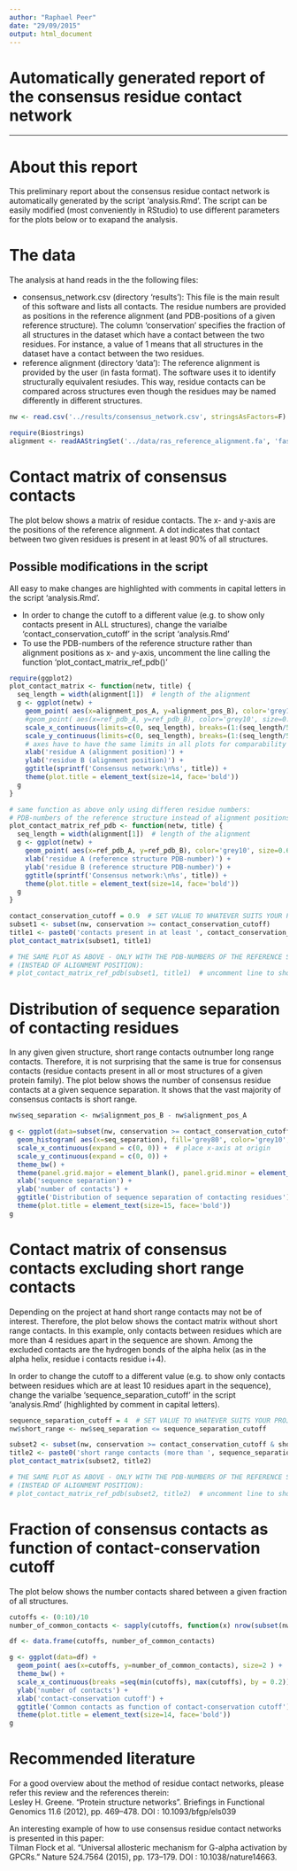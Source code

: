 ```yaml
---
author: "Raphael Peer"
date: "29/09/2015"
output: html_document
---
```


# Automatically generated report of the consensus residue contact network

---

# About this report

This preliminary report about the consensus residue contact network is automatically generated by the script 'analysis.Rmd'. The script can be easily modified (most conveniently in RStudio) to use different parameters for the plots below or to exapand the analysis.

# The data

The analysis at hand reads in the the following files:


* consensus_network.csv (directory 'results'): This file is the main result of this software and lists all contacts. The residue numbers are provided as positions in the reference alignment (and PDB-positions of a given reference structure). The column 'conservation' specifies the fraction of all structures in the dataset which have a contact between the two residues. For instance, a value of 1 means that all structures in the dataset have a contact between the two residues.
* reference alignment (directory 'data'): The reference alignment is provided by the user (in fasta format). The software uses it to identify structurally equivalent resiudes. This way, residue contacts can be compared across structures even though the residues may be named differently in different structures.

```r
nw <- read.csv('../results/consensus_network.csv', stringsAsFactors=F)

require(Biostrings)
alignment <- readAAStringSet('../data/ras_reference_alignment.fa', 'fasta')
```


# Contact matrix of consensus contacts

The plot below shows a matrix of residue contacts. The x- and y-axis are the positions of the reference alignment. A dot indicates that contact between two given residues is present in at least 90% of all structures.

## Possible modifications in the script

All easy to make changes are highlighted with comments in capital letters in the script 'analysis.Rmd'.


* In order to change the cutoff to a different value (e.g. to show only contacts present in ALL structures), change the varialbe 'contact_conservation_cutoff' in the script 'analysis.Rmd'
* To use the PDB-numbers of the reference structure rather than alignment positions as x- and y-axis, uncomment the line calling the function 'plot_contact_matrix_ref_pdb()'

```r
require(ggplot2)
plot_contact_matrix <- function(netw, title) {
  seq_length = width(alignment[1])  # length of the alignment
  g <- ggplot(netw) +
    geom_point( aes(x=alignment_pos_A, y=alignment_pos_B), color='grey10', size=0.6) +
    #geom_point( aes(x=ref_pdb_A, y=ref_pdb_B), color='grey10', size=0.6) +
    scale_x_continuous(limits=c(0, seq_length), breaks=(1:(seq_length/50))*50) +
    scale_y_continuous(limits=c(0, seq_length), breaks=(1:(seq_length/50))*50) +
    # axes have to have the same limits in all plots for comparability
    xlab('residue A (alignment position)') +
    ylab('residue B (alignment position)') +
    ggtitle(sprintf('Consensus network:\n%s', title)) +
    theme(plot.title = element_text(size=14, face='bold'))
  g
}

# same function as above only using differen residue numbers:
# PDB-numbers of the reference structure instead of alignment positions
plot_contact_matrix_ref_pdb <- function(netw, title) {
  seq_length = width(alignment[1])  # length of the alignment
  g <- ggplot(netw) +
    geom_point( aes(x=ref_pdb_A, y=ref_pdb_B), color='grey10', size=0.6) +
    xlab('residue A (reference structure PDB-number)') +
    ylab('residue B (reference structure PDB-number)') +
    ggtitle(sprintf('Consensus network:\n%s', title)) +
    theme(plot.title = element_text(size=14, face='bold'))
  g
}

contact_conservation_cutoff = 0.9  # SET VALUE TO WHATEVER SUITS YOUR PROJECT
subset1 <- subset(nw, conservation >= contact_conservation_cutoff)
title1 <- paste0('contacts present in at least ', contact_conservation_cutoff*100, '% of all structures')
plot_contact_matrix(subset1, title1)

# THE SAME PLOT AS ABOVE - ONLY WITH THE PDB-NUMBERS OF THE REFERENCE STRUCTURE AS RESIDUE NUMBERS
# (INSTEAD OF ALIGNMENT POSITION):
# plot_contact_matrix_ref_pdb(subset1, title1)  # uncomment line to show the plot
```


# Distribution of sequence separation of contacting residues

In any given given structure, short range contacts outnumber long range contacts. Therefore, it is not surprising that the same is true for consensus contacts (residue contacts present in all or most structures of a given protein family). The plot below shows the number of consensus residue contacts at a given sequence separation. It shows that the vast majority of consensus contacts is short range.

```r
nw$seq_separation <- nw$alignment_pos_B - nw$alignment_pos_A

g <- ggplot(data=subset(nw, conservation >= contact_conservation_cutoff)) +
  geom_histogram( aes(x=seq_separation), fill='grey80', color='grey10', binwidth=1) +
  scale_x_continuous(expand = c(0, 0)) +  # place x-axis at origin
  scale_y_continuous(expand = c(0, 0)) +
  theme_bw() +
  theme(panel.grid.major = element_blank(), panel.grid.minor = element_blank()) +
  xlab('sequence separation') +
  ylab('number of contacts') +
  ggtitle('Distribution of sequence separation of contacting residues') +
  theme(plot.title = element_text(size=15, face='bold'))
g
```


# Contact matrix of consensus contacts excluding short range contacts

Depending on the project at hand short range contacts may not be of interest. Therefore, the plot below shows the contact matrix without short range contacts. In this example, only contacts between residues which are more than 4 residues apart in the sequence are shown. Among the excluded contacts are the hydrogen bonds of the alpha helix (as in the alpha helix, residue i contacts residue i+4).

In order to change the cutoff to a different value (e.g. to show only contacts between residues which are at least 10 residues apart in the sequence), change the varialbe 'sequence_separation_cutoff' in the script 'analysis.Rmd' (highlighted by comment in capital letters).

```r
sequence_separation_cutoff = 4  # SET VALUE TO WHATEVER SUITS YOUR PROJECT
nw$short_range <- nw$seq_separation <= sequence_separation_cutoff

subset2 <- subset(nw, conservation >= contact_conservation_cutoff & short_range == FALSE)
title2 <- paste0('short range contacts (more than ', sequence_separation_cutoff, ' residues apart in sequence)\npresent in at least ', contact_conservation_cutoff*100, '% of all structures')
plot_contact_matrix(subset2, title2)

# THE SAME PLOT AS ABOVE - ONLY WITH THE PDB-NUMBERS OF THE REFERENCE STRUCTURE AS RESIDUE NUMBERS
# (INSTEAD OF ALIGNMENT POSITION):
# plot_contact_matrix_ref_pdb(subset2, title2)  # uncomment line to show the plot
```


# Fraction of consensus contacts as function of contact-conservation cutoff

The plot below shows the number contacts shared between a given fraction of all structures.

```r
cutoffs <- (0:10)/10
number_of_common_contacts <- sapply(cutoffs, function(x) nrow(subset(nw, conservation >= x)))

df <- data.frame(cutoffs, number_of_common_contacts)

g <- ggplot(data=df) +
  geom_point( aes(x=cutoffs, y=number_of_common_contacts), size=2 ) +
  theme_bw() +
  scale_x_continuous(breaks =seq(min(cutoffs), max(cutoffs), by = 0.2)) +
  ylab('number of contacts') +
  xlab('contact-conservation cutoff') +
  ggtitle('Common contacts as function of contact-conservation cutoff') +
  theme(plot.title = element_text(size=14, face='bold'))
g
```


# Recommended literature

For a good overview about the method of residue contact networks, please refer this review and the references therein:  
Lesley H. Greene. “Protein structure networks”. Briefings in Functional Genomics 11.6 (2012), pp. 469–478. DOI : 10.1093/bfgp/els039

An interesting example of how to use consensus residue contact networks is presented in this paper:  
Tilman Flock et al. “Universal allosteric mechanism for G-alpha activation by GPCRs.” Nature
524.7564 (2015), pp. 173–179. DOI : 10.1038/nature14663.
